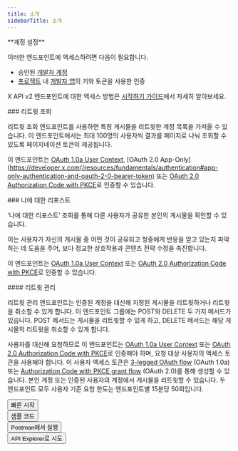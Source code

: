 ```yaml
---
title: 소개
sidebarTitle: 소개
---
```



<Note>
  **계정 설정**

  이러한 엔드포인트에 액세스하려면 다음이 필요합니다.

  - 승인된 [개발자 계정](https://developer.x.com/en/portal/petition/essential/basic-info)
  - [프로젝트](/ko/resources/fundamentals/projects) 내 [개발자 앱](/ko/resources/fundamentals/developer-apps)의 키와 토큰을 사용한 인증

  X API v2 엔드포인트에 대한 액세스 방법은 [시작하기 가이드](/ko/x-api/getting-started/getting-access)에서 자세히 알아보세요.
</Note>

<div id="retweets-lookup">
  ### 리트윗 조회
</div>

리트윗 조회 엔드포인트를 사용하면 특정 게시물을 리트윗한 계정 목록을 가져올 수 있습니다. 이 엔드포인트에서는 최대 100명의 사용자씩 결과를 페이지로 나눠 조회할 수 있도록 페이지네이션 토큰이 제공됩니다.

이 엔드포인트는 [OAuth 1.0a User Context](/ko/resources/fundamentals/authentication), \[OAuth 2.0 App-Only]\(https://developer.x.com(/resources/fundamentals/authentication#app-only-authentication-and-oauth-2-0-bearer-token) 또는 [OAuth 2.0 Authorization Code with PKCE](/ko/resources/fundamentals/authentication#oauth-2-0-authorization-code-flow-with-pkce-3)로 인증할 수 있습니다. 

<div id="retweets-of-me">
  ### 나에 대한 리포스트
</div>

‘나에 대한 리포스트’ 조회를 통해 다른 사용자가 공유한 본인의 게시물을 확인할 수 있습니다.

이는 사용자가 자신의 게시물 중 어떤 것이 공유되고 청중에게 반응을 얻고 있는지 파악하는 데 도움을 주어, 보다 정교한 상호작용과 콘텐츠 전략 수정을 촉진합니다.

이 엔드포인트는 [OAuth 1.0a User Context](/ko/resources/fundamentals/authentication) 또는 [OAuth 2.0 Authorization Code with PKCE](/ko/resources/fundamentals/authentication#oauth-2-0-authorization-code-flow-with-pkce-2)로 인증할 수 있습니다.

<div id="manage-retweets">
  #### 리트윗 관리
</div>

리트윗 관리 엔드포인트는 인증된 계정을 대신해 지정된 게시물을 리트윗하거나 리트윗을 취소할 수 있게 합니다. 이 엔드포인트 그룹에는 POST와 DELETE 두 가지 메서드가 있습니다. POST 메서드는 게시물을 리트윗할 수 있게 하고, DELETE 메서드는 해당 게시물의 리트윗을 취소할 수 있게 합니다.

사용자를 대신해 요청하므로 이 엔드포인트는 [OAuth 1.0a User Context](/ko/resources/fundamentals/authentication) 또는 [OAuth 2.0 Authorization Code with PKCE](ko/resources/fundamentals/authentication#oauth-2-0-authorization-code-flow-with-pkce-2)로 인증해야 하며, 요청 대상 사용자의 액세스 토큰을 사용해야 합니다. 이 사용자 액세스 토큰은 [3-legged OAuth flow](/ko/resources/fundamentals/authentication#obtaining-access-tokens-using-3-legged-oauth-flow) (OAuth 1.0a) 또는 [Authorization Code with PKCE grant flow](/ko/resources/fundamentals/authentication#how-to-connect-to-endpoints-using-oauth-2-0-authorization-code-flow-with-pkce) (OAuth 2.0)를 통해 생성할 수 있습니다. 본인 계정 또는 인증된 사용자의 계정에서 게시물을 리트윗할 수 있습니다. 두 엔드포인트 모두 사용자 기준 요청 한도는 엔드포인트별 15분당 50회입니다.

<Button href="/ko/x-api/posts/manage-tweets/quickstart">
  빠른 시작
</Button>

<br />

<Button href="https://github.com/xdevplatform/Twitter-API-v2-sample-code">
  샘플 코드
</Button>

<br />

<Button href="https://app.getpostman.com/run-collection/9956214-784efcda-ed4c-4491-a4c0-a26470a67400">
  Postman에서 실행
</Button>

<br />

<Button href="https://developer.x.com/apitools/api?endpoint=%2F2%2Fusers%2F%7Bid%7D%2Fretweets&method=post">
  API Explorer로 시도
</Button>